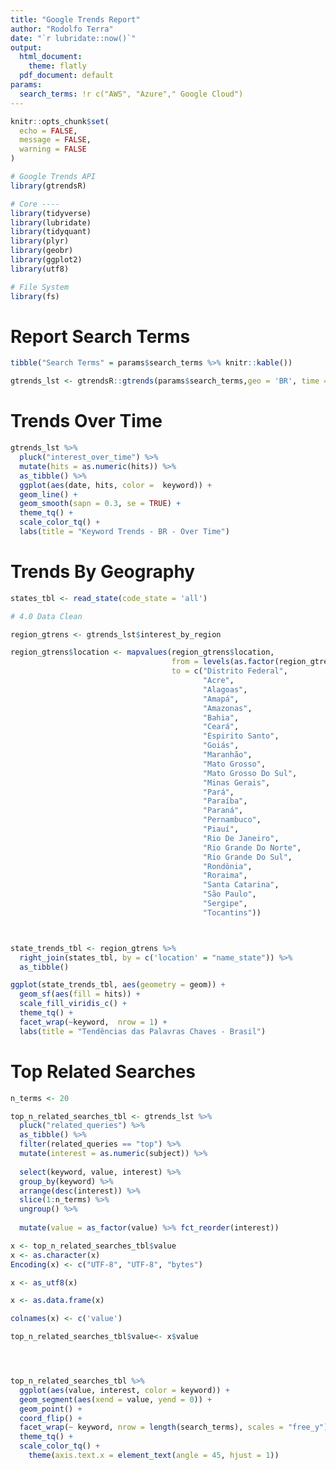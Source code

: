 ```yaml
---
title: "Google Trends Report"
author: "Rodolfo Terra"
date: "`r lubridate::now()`"
output: 
  html_document:
    theme: flatly
  pdf_document: default
params:
  search_terms: !r c("AWS", "Azure"," Google Cloud")
---
```


```r
knitr::opts_chunk$set(
  echo = FALSE,
  message = FALSE,
  warning = FALSE
)

# Google Trends API
library(gtrendsR)

# Core ----
library(tidyverse)
library(lubridate)
library(tidyquant)
library(plyr)
library(geobr)
library(ggplot2)
library(utf8)

# File System
library(fs)

```

# Report Search Terms

```r

tibble("Search Terms" = params$search_terms %>% knitr::kable())

```

```r

gtrends_lst <- gtrendsR::gtrends(params$search_terms,geo = 'BR', time ='all')

```

# Trends Over Time

```r
gtrends_lst %>%
  pluck("interest_over_time") %>%
  mutate(hits = as.numeric(hits)) %>%
  as_tibble() %>%
  ggplot(aes(date, hits, color =  keyword)) +
  geom_line() +
  geom_smooth(sapn = 0.3, se = TRUE) +
  theme_tq() +
  scale_color_tq() +
  labs(title = "Keyword Trends - BR - Over Time")

```

# Trends By Geography


```r

states_tbl <- read_state(code_state = 'all')

# 4.0 Data Clean

region_gtrens <- gtrends_lst$interest_by_region

region_gtrens$location <- mapvalues(region_gtrens$location,
                                    from = levels(as.factor(region_gtrens$location)),
                                    to = c("Distrito Federal",
                                           "Acre",     
                                           "Alagoas",        
                                           "Amapá",              
                                           "Amazonas", 
                                           "Bahia",      
                                           "Ceará",              
                                           "Espirito Santo",
                                           "Goiás",              
                                           "Maranhão",      
                                           "Mato Grosso",    
                                           "Mato Grosso Do Sul", 
                                           "Minas Gerais",   
                                           "Pará",            
                                           "Paraíba",            
                                           "Paraná",         
                                           "Pernambuco",      
                                           "Piauí",              
                                           "Rio De Janeiro",  
                                           "Rio Grande Do Norte",
                                           "Rio Grande Do Sul",  
                                           "Rondônia",         
                                           "Roraima",         
                                           "Santa Catarina",     
                                           "São Paulo",       
                                           "Sergipe",         
                                           "Tocantins"))



state_trends_tbl <- region_gtrens %>%
  right_join(states_tbl, by = c('location' = "name_state")) %>%
  as_tibble()

ggplot(state_trends_tbl, aes(geometry = geom)) + 
  geom_sf(aes(fill = hits)) +
  scale_fill_viridis_c() +
  theme_tq() +
  facet_wrap(~keyword,  nrow = 1) +
  labs(title = "Tendências das Palavras Chaves - Brasil")

```

# Top Related Searches


```r

n_terms <- 20

top_n_related_searches_tbl <- gtrends_lst %>%
  pluck("related_queries") %>%
  as_tibble() %>%
  filter(related_queries == "top") %>%
  mutate(interest = as.numeric(subject)) %>%
  
  select(keyword, value, interest) %>%
  group_by(keyword) %>%
  arrange(desc(interest)) %>%
  slice(1:n_terms) %>%
  ungroup() %>%
  
  mutate(value = as_factor(value) %>% fct_reorder(interest))

x <- top_n_related_searches_tbl$value
x <- as.character(x)
Encoding(x) <- c("UTF-8", "UTF-8", "bytes")

x <- as_utf8(x)

x <- as.data.frame(x)

colnames(x) <- c('value')

top_n_related_searches_tbl$value<- x$value




top_n_related_searches_tbl %>%
  ggplot(aes(value, interest, color = keyword)) +
  geom_segment(aes(xend = value, yend = 0)) +
  geom_point() +
  coord_flip() +
  facet_wrap(~ keyword, nrow = length(search_terms), scales = "free_y") +
  theme_tq() +
  scale_color_tq() +
    theme(axis.text.x = element_text(angle = 45, hjust = 1))



```













